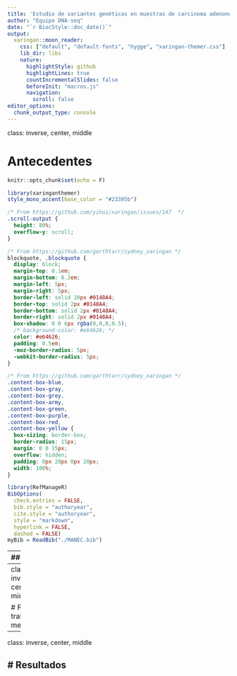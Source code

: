 ```yaml
---
title: 'Estudio de variantes genéticas en muestras de carcinoma adenoneuroendocrino mixto de esófago (MANEC)'
author: "Equipo DNA-seq"
date: "`r BiocStyle::doc_date()`"
output:
  xaringan::moon_reader:
    css: ["default", "default-fonts", "hygge", "xaringan-themer.css"]
    lib_dir: libs
    nature:
      highlightStyle: github
      highlightLines: true
      countIncrementalSlides: false
      beforeInit: "macros.js"
      navigation:
        scroll: false
editor_options: 
  chunk_output_type: console
---
```

class: inverse, center, middle

# Antecedentes 

```r
knitr::opts_chunk$set(echo = F)
```


```r
library(xaringanthemer)
style_mono_accent(base_color = "#23395b")
```

```css
/* From https://github.com/yihui/xaringan/issues/147  */
.scroll-output {
  height: 80%;
  overflow-y: scroll;
}

/* From https://github.com/garthtarr/sydney_xaringan */
blockquote, .blockquote {
  display: block;
  margin-top: 0.1em;
  margin-bottom: 0.2em;
  margin-left: 5px;
  margin-right: 5px;
  border-left: solid 10px #0148A4;
  border-top: solid 2px #0148A4;
  border-bottom: solid 2px #0148A4;
  border-right: solid 2px #0148A4;
  box-shadow: 0 0 6px rgba(0,0,0,0.5);
  /* background-color: #e64626; */
  color: #e64626;
  padding: 0.5em;
  -moz-border-radius: 5px;
  -webkit-border-radius: 5px;
}

/* From https://github.com/garthtarr/sydney_xaringan */
.content-box-blue,
.content-box-gray,
.content-box-grey,
.content-box-army,
.content-box-green,
.content-box-purple,
.content-box-red,
.content-box-yellow {
  box-sizing: border-box;
  border-radius: 15px;
  margin: 0 0 15px;
  overflow: hidden;
  padding: 0px 20px 0px 20px;
  width: 100%;
}
```

```r
library(RefManageR)
BibOptions(
  check.entries = FALSE, 
  bib.style = "authoryear", 
  cite.style = "authoryear", 
  style = "markdown",
  hyperlink = FALSE, 
  dashed = FALSE)
myBib = ReadBib("./MANEC.bib")
```

---
## MANEC

.pull-left[

- Carcinoma adenoneuroendocrino mixto

- MANEC de esófago baja incidencia

- Mal pronóstico

- Carcinoma de células pequeñas + células escamosas

- Más de 30 % de células tumorales con fenotipo mixto MANEC

- Positivo a un marcador neuroendocrino (CgA, SYN, CD56, NSE) o escamoso (P40, P63, CK 5/6)

]


.pull-right[

```r
knitr::include_graphics("./Screenshots/MANEC_histo.png")
```

]


`r Citet(myBib,"yuanMutationLandscapeIntratumor2017")`

---
class: inverse, center, middle 

# Flujo de trabajo y metodología
---
class: inverse, center, middle

# Resultados
---
